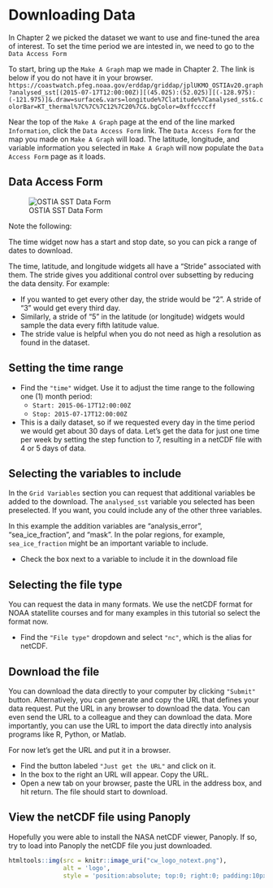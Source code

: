 # Downloading Data {#download}

In Chapter 2 we picked the dataset we want to use and fine-tuned the area of interest. To set the time period we are intested in, we need to go to the `Data Access Form`

To start, bring up the `Make A Graph` map we made in Chapter 2. The link is below if you do not have it in your browser.  
`https://coastwatch.pfeg.noaa.gov/erddap/griddap/jplUKMO_OSTIAv20.graph?analysed_sst[(2015-07-17T12:00:00Z)][(45.025):(52.025)][(-128.975):(-121.975)]&.draw=surface&.vars=longitude%7Clatitude%7Canalysed_sst&.colorBar=KT_thermal%7C%7C%7C12%7C20%7C&.bgColor=0xffccccff`

Near the top of the `Make A Graph` page at the end of the line marked `Information`, click the `Data Access Form` link. The `Data Access Form` for the map you made on `Make A Graph` will load. The latitude, longitude, and variable information you selected in `Make A Graph` will now populate the `Data Access Form` page as it loads.

## Data Access Form

![OSTIA SST Data Form](data_form.png)

Note the following:

The time widget now has a start and stop date, so you can pick a range of dates to download.

The time, latitude, and longitude widgets all have a "Stride" associated with them. The stride gives you additional control over subsetting by reducing the data density. For example:

* If you wanted to get every other day, the stride would be "2". A stride of "3" would get every third day.
* Similarly, a stride of "5" in the latitude (or longitude) widgets would sample the data every fifth latitude value.  
* The stride value is helpful when you do not need as high a resolution as found in the dataset. 

## Setting the time range

* Find the `"time"` widget. Use it to adjust the time range to the following one (1) month period: 
    * `Start: 2015-06-17T12:00:00Z`
    * `Stop: 2015-07-17T12:00:00Z`  


* This is a daily dataset, so if we requested every day in the time period we would get about 30 days of data. Let's get the data for just one time per week by setting the step function to 7, resulting in a netCDF file with 4 or 5 days of data. 

## Selecting the variables to include

In the `Grid Variables` section you can request that additional variables be added to the download. The `analysed_sst` variable you selected has been preselected. If you want, you could include any of the other three variables. 

In this example the addition variables are "analysis_error", "sea_ice_fraction", and "mask". In the polar regions, for example, `sea_ice_fraction` might be an important variable to include. 

* Check the box next to a variable to include it in the download file

## Selecting the file type

You can request the data in many formats. We use the netCDF format for NOAA statellite courses and for many examples in this tutorial so select the format now.

* Find the `"File type"` dropdown and select `"nc"`, which is the alias for netCDF. 

## Download the file

You can download the data directly to your computer by clicking `"Submit"` button. Alternatively, you can generate and copy the URL that defines your data request. Put the URL in any browser to download the data. You can even send the URL to a colleague and they can download the data. More importantly, you can use the URL to import the data directly into analysis programs like R, Python, or Matlab. 

For now let's get the URL and put it in a browser.

* Find the button labeled `"Just get the URL"` and click on it.
* In the box to the right an URL will appear. Copy the URL.
* Open a new tab on your browser, paste the URL in the address box, and hit return. The file should start to download. 

## View the netCDF file using Panoply

Hopefully you were able to install the NASA netCDF viewer, Panoply. If so, try to load into Panoply the netCDF file you just downloaded.

```r
htmltools::img(src = knitr::image_uri("cw_logo_notext.png"), 
               alt = 'logo', 
               style = 'position:absolute; top:0; right:0; padding:10px; width:100px')
```
